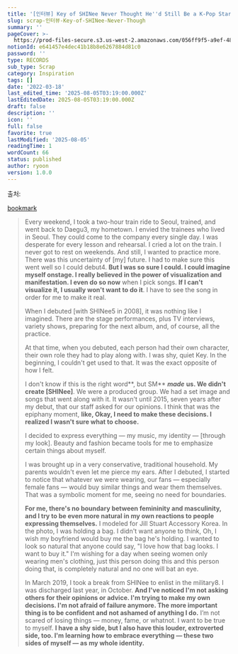 ```yaml
---
title: '[인터뷰] Key of SHINee Never Thought He''d Still Be a K-Pop Star at 30'
slug: scrap-인터뷰-Key-of-SHINee-Never-Though
summary: ''
pageCover: >-
  https://prod-files-secure.s3.us-west-2.amazonaws.com/056ff9f5-a9ef-486f-8acb-9eef51d06a2d/e7e4dec3-ef64-45b8-a2ac-70fd2112d0f0/%E1%84%8B%E1%85%B5%E1%84%85%E1%85%B3%E1%86%B7_%E1%84%8B%E1%85%A5%E1%86%B9%E1%84%82%E1%85%B3%E1%86%AB_%E1%84%82%E1%85%A9%E1%84%90%E1%85%B3%E1%84%87%E1%85%AE%E1%86%A8_%286%29.png?X-Amz-Algorithm=AWS4-HMAC-SHA256&X-Amz-Content-Sha256=UNSIGNED-PAYLOAD&X-Amz-Credential=ASIAZI2LB46636VRV3YB%2F20250805%2Fus-west-2%2Fs3%2Faws4_request&X-Amz-Date=20250805T031925Z&X-Amz-Expires=3600&X-Amz-Security-Token=IQoJb3JpZ2luX2VjEBoaCXVzLXdlc3QtMiJIMEYCIQCIw8XSR0VniIDMLjcnmKPfsZRrxVygI1hEXILypnPluAIhAPx7XFHlFt%2BCNYlGVVqRj033XYKJXm63DDD%2FIX6KwcY5Kv8DCFMQABoMNjM3NDIzMTgzODA1IgxjoKtGG4%2Fu1BrUceAq3AOLKgMSf1QopzuuWlL%2B9mojGtfFKCA0tUP3fz8VHBc0phQHObKLQ2%2ByP8wDsSlce%2BlsQJ6btWKVSrxR7%2BNUKuUpWt4azUYXfB0m1As3jBsFFqsxVh%2FQJXn60iGvXMVKM0rVAcINDgxkrEeXFKHcKCx%2B1dGSHRu3egaCZC0nMy4Pd6DBmWDPr%2FbL7HwocBDCKX6dbuONTKSqJFvqr3ogEWxV2%2Bt6XSkDl6UwDABGwm1KQacBeBabxSqc7DgfkLZoiIkEW3%2FUnEYZO1UZSkF6JuuFZfdQwN%2BGrciT8mvTRtRpxWp%2FVtnHctzefNIGTEmD2qnRQdOlbfJSv2llQ0bJBByEvVTsU0g6WJmd6rGkelQC6KeagaMBQmZqnmcJIyhg0wcJj%2FL4j1Rv5q5YcvY%2FBn8DZS8Yk50HpCeVOrVoQBkKpPsklDcMRFOLq3U2p%2BR4pYtdVu5fozr6CiyNPO2%2Flr60hRANDIlsNF%2BDcYVGnQCg6a1eJfK%2BGMRkIXDF2k4uzgg%2BEdneNs7F0f3r0UveFgNyefJBcXtoOD6f3Ys9Xpc8fIftidP9wXQ9dlJaJQDgbLkpdN47GhnBpRKGd%2FytGvUHobGSC19B%2BIOH%2FEuhqTbTYT8dg%2BQfEyOUHN3cKTDIysXEBjqkARpr9khOv%2FCxUmKFOjyRhhtFYp%2FlWv1p3QaCb3ZK1nhe2TiOHxWT8Z3L4OUkt%2BEgZYq5SI5TWubZyXVShK7%2FPLQ%2BnTthbmTn9HeFB%2FOokkfKocKrxWkrJPU2OC7GvyLZeoXhfzfV1aHm5pQYvc7gfCCpBUAeP5k%2Fw%2B9%2FUtl5gVetSvXMx6NtpW41IkH%2BzUZhdCWEhsthoGkOy6FdmFSjspZUV1Ud&X-Amz-Signature=c73eb55541017eb2fffbccdad7994045e4363c927f8675c7d6ca675717249603&X-Amz-SignedHeaders=host&x-amz-checksum-mode=ENABLED&x-id=GetObject
notionId: e641457e4dec41b18b8e6267884d81c0
password: ''
type: RECORDS
sub_type: Scrap
category: Inspiration
tags: []
date: '2022-03-18'
last_edited_time: '2025-08-05T03:19:00.000Z'
lastEditedDate: 2025-08-05T03:19:00.000Z
draft: false
description: ''
icon: ''
full: false
favorite: true
lastModified: '2025-08-05'
readingTime: 1
wordCount: 66
status: published
author: ryoon
version: 1.0.0
---
```


출처: 


[bookmark](https://www.allure.com/story/key-shinee-essay-a-k-pop-star-turns-30)

>   
>   
> Every weekend, I took a two-hour train ride to Seoul, trained, and went back to Daegu3, my hometown. I envied the trainees who lived in Seoul. They could come to the company every single day. I was desperate for every lesson and rehearsal. I cried a lot on the train. I never got to rest on weekends. And still, I wanted to practice more. There was this uncertainty of [my] future. I had to make sure this went well so I could debut4. **But I was so sure I could. I could imagine myself onstage. I really believed in the power of visualization and manifestation. I even do so now** when I pick songs. **If I can't visualize it, I usually won't want to do it**. I have to see the song in order for me to make it real.  
>   
>   
> 
> When I debuted [with SHINee5 in 2008], it was nothing like I imagined. There are the stage performances, plus TV interviews, variety shows, preparing for the next album, and, of course, all the practice.  
>   
> At that time, when you debuted, each person had their own character, their own role they had to play along with. I was shy, quiet Key. In the beginning, I couldn't get used to that. It was the exact opposite of how I felt.  
>   
> I don't know if this is the right word**, but SM** _**made**_ **us. We didn't create [SHINee]**. We were a produced group. We had a set image and songs that went along with it. It wasn't until 2015, seven years after my debut, that our staff asked for our opinions. I think that was the epiphany moment, **like, Okay, I need to make these decisions. I realized I wasn't sure what to choose.**  
>   
> 
> I decided to express everything — my music, my identity — [through my look]. Beauty and fashion became tools for me to emphasize certain things about myself.  
>   
> I was brought up in a very conservative, traditional household. My parents wouldn't even let me pierce my ears. After I debuted, I started to notice that whatever we were wearing, our fans — especially female fans — would buy similar things and wear them themselves. That was a symbolic moment for me, seeing no need for boundaries.   
>   
>  **For me, there's no boundary between femininity and masculinity, and I try to be even more natural in my own reactions to people expressing themselves.** I modeled for Jill Stuart Accessory Korea. In the photo, I was holding a bag. I didn't want anyone to think, Oh, I wish my boyfriend would buy me the bag he's holding. I wanted to look so natural that anyone could say, "I love how that bag looks. I want to buy it." I'm wishing for a day when seeing women only wearing men's clothing, just this person doing this and this person doing that, is completely natural and no one will bat an eye.  
>   
>   
> 
> In March 2019, I took a break from SHINee to enlist in the military8. I was discharged last year, in October. **And I've noticed I'm not asking others for their opinions or advice. I'm trying to make my own decisions. I'm not afraid of failure anymore. The more important thing is to be confident and not ashamed of anything I do.** I’m not scared of losing things — money, fame, or whatnot. I want to be true to myself. **I have a shy side, but I also have this louder, extroverted side, too. I'm learning how to embrace everything — these two sides of myself — as my whole identity.**  
>   
>   
> 

